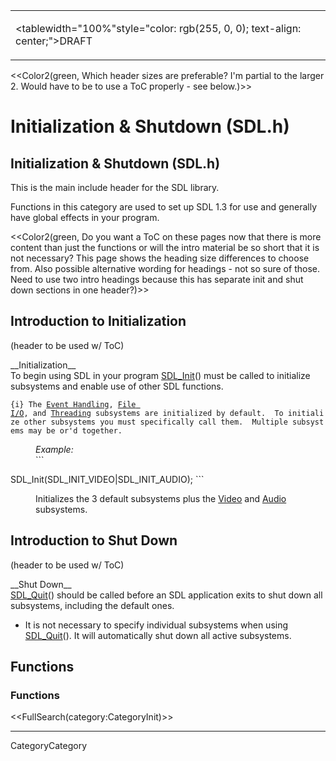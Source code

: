 <!-- #master-page:CategoryTemplate -->
<!-- #master-date:Unknown-Date -->
<!-- format wiki -->
<!-- language en -->
{|
|<tablewidth="100%"style="color: rgb(255, 0, 0); text-align: center;">DRAFT 
|}

<<Color2(green, Which header sizes are preferable?  I'm partial to the larger 2. Would have to be to use a ToC properly - see below.)>>

= Initialization & Shutdown (SDL.h) =
== Initialization & Shutdown (SDL.h) ==

This is the main include header for the SDL library.

Functions in this category are used to set up SDL 1.3 for use and generally have global effects in your program.

<<Color2(green, Do you want a ToC on these pages now that there is more content than just the functions or will the intro material be so short that it is not necessary?  This page shows the heading size differences to choose from.  Also possible alternative wording for headings - not so sure of those.  Need to use two intro headings because this has separate init and shut down sections in one header?)>>


== Introduction to Initialization ==
(header to be used w/ ToC) 

__Initialization__<br/>
To begin using SDL in your program [[SDL_Init]]() must be called to initialize subsystems and enable use of other SDL functions. 
 {i} The [[CategoryEvents|Event Handling]], [[CategoryIO|File I/O]], and [[CategoryThread|Threading]] subsystems are initialized by default.  To initialize other subsystems you must specifically call them.  Multiple subsystems may be or'd together. 
: ''Example:''
: ```
SDL_Init(SDL_INIT_VIDEO|SDL_INIT_AUDIO);
```
: Initializes the 3 default subsystems plus the [[CategoryVideo|Video]] and [[CategoryAudio|Audio]] subsystems.

== Introduction to Shut Down ==
(header to be used w/ ToC)

__Shut Down__<br/>
[[SDL_Quit]]() should be called before an SDL application exits to shut down all subsystems, including the default ones.
* It is not necessary to specify individual subsystems when using [[SDL_Quit]]().  It will automatically shut down all active subsystems. 

== Functions ==
=== Functions ===

<<FullSearch(category:CategoryInit)>>

----
CategoryCategory
